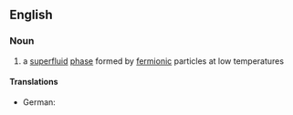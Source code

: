 ==English==
{{wikipedia}}

===Noun===
{{en-noun}}

# {{lb|en|physics}} a [[superfluid]] [[phase]] formed by [[fermionic]] particles at low temperatures

====Translations====
{{trans-top|superfluid phase}}
* German: {{t|de|Fermionen-Kondensat|n}}
{{trans-mid}}
{{trans-bottom}}